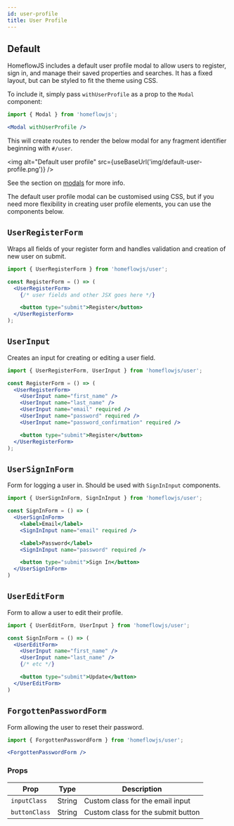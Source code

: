 ```yaml
---
id: user-profile
title: User Profile
---
```



## Default

HomeflowJS includes a default user profile modal to allow users to register, sign in, and manage their saved properties and searches. It has a fixed layout, but can be styled to fit the theme using CSS.

To include it, simply pass `withUserProfile` as a prop to the `Modal` component:

```jsx
import { Modal } from 'homeflowjs';

<Modal withUserProfile />
```

This will create routes to render the below modal for any fragment identifier beginning with `#/user`.

<img alt="Default user profile" src={useBaseUrl('img/default-user-profile.png')} />

See the section on [modals](components/modals.mdx) for more info.

The default user profile modal can be customised using CSS, but if you need more flexibility in creating user profile elements, you can use the components below.

## `UserRegisterForm`

Wraps all fields of your register form and handles validation and creation of new user on submit.

```jsx
import { UserRegisterForm } from 'homeflowjs/user';

const RegisterForm = () => (
  <UserRegisterForm>
    {/* user fields and other JSX goes here */}

    <button type="submit">Register</button>
  </UserRegisterForm>
);
```

## `UserInput`

Creates an input for creating or editing a user field.

```jsx
import { UserRegisterForm, UserInput } from 'homeflowjs/user';

const RegisterForm = () => (
  <UserRegisterForm>
    <UserInput name="first_name" />
    <UserInput name="last_name" />
    <UserInput name="email" required />
    <UserInput name="password" required />
    <UserInput name="password_confirmation" required />

    <button type="submit">Register</button>
  </UserRegisterForm>
);
```

## `UserSignInForm`

Form for logging a user in. Should be used with `SignInInput` components.

```jsx
import { UserSignInForm, SignInInput } from 'homeflowjs/user';

const SignInForm = () => (
  <UserSignInForm>
    <label>Email</label>
    <SignInInput name="email" required />

    <label>Password</label>
    <SignInInput name="password" required />

    <button type="submit">Sign In</button>
  </UserSignInForm>
)
```

## `UserEditForm`

Form to allow a user to edit their profile.

```jsx
import { UserEditForm, UserInput } from 'homeflowjs/user';

const SignInForm = () => (
  <UserEditForm>
    <UserInput name="first_name" />
    <UserInput name="last_name" />
    {/* etc */}

    <button type="submit">Update</button>
  </UserEditForm>
)
```

## `ForgottenPasswordForm`

Form allowing the user to reset their password.

```jsx
import { ForgottenPasswordForm } from 'homeflowjs/user';

<ForgottenPasswordForm />
```

### Props

| Prop            | Type    | Description                                                            |
|-----------------|---------|------------------------------------------------------------------------|
|`inputClass`     |String   |Custom class for the email input                                        |
|`buttonClass`    |String   |Custom class for the submit button                                      |
